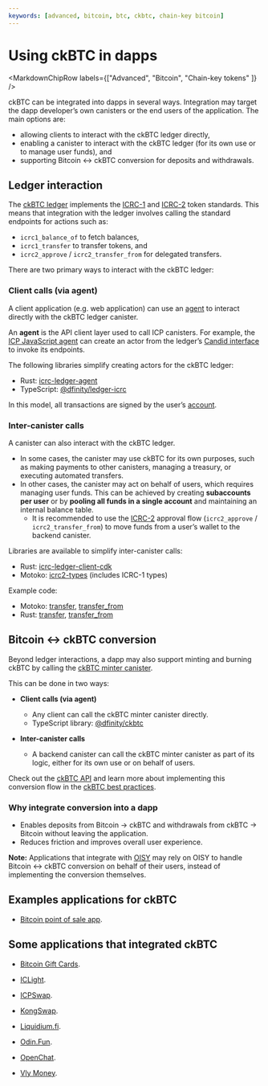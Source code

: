```yaml
---
keywords: [advanced, bitcoin, btc, ckbtc, chain-key bitcoin]
---
```



# Using ckBTC in dapps

<MarkdownChipRow labels={["Advanced", "Bitcoin", "Chain-key tokens" ]} />

ckBTC can be integrated into dapps in several ways. Integration may target the dapp developer’s own canisters or the end users of the application. The main options are:
- allowing clients to interact with the ckBTC ledger directly,
- enabling a canister to interact with the ckBTC ledger (for its own use or to manage user funds), and
- supporting Bitcoin ↔ ckBTC conversion for deposits and withdrawals.

## Ledger interaction

The [ckBTC ledger](https://dashboard.internetcomputer.org/canister/mxzaz-hqaaa-aaaar-qaada-cai) implements the [ICRC-1](https://github.com/dfinity/ICRC-1/blob/main/standards/ICRC-1/README.md) and [ICRC-2](https://github.com/dfinity/ICRC-1/blob/main/standards/ICRC-2/README.md) token standards.
This means that integration with the ledger involves calling the standard endpoints for actions such as:

- `icrc1_balance_of` to fetch balances,  
- `icrc1_transfer` to transfer tokens, and
- `icrc2_approve` / `icrc2_transfer_from` for delegated transfers.

There are two primary ways to interact with the ckBTC ledger:

### Client calls (via agent)
A client application (e.g. web application) can use an [agent](/docs/building-apps/interact-with-canisters/agents/overview) to interact directly with the ckBTC ledger canister.

An **agent** is the API client layer used to call ICP canisters. For example, the [ICP JavaScript agent](/docs/building-apps/interact-with-canisters/agents/javascript-agent) can create an actor from the ledger’s [Candid interface](/docs/building-apps/interact-with-canisters/candid/candid-concepts) to invoke its endpoints.

The following libraries simplify creating actors for the ckBTC ledger:

- Rust: [icrc-ledger-agent](https://crates.io/crates/icrc-ledger-agent)
- TypeScript: [@dfinity/ledger-icrc](https://www.npmjs.com/package/@dfinity/ledger-icrc)

In this model, all transactions are signed by the user’s [account](/docs/defi/token-standards/#accounts-principals-and-subaccounts).

### Inter-canister calls
A canister can also interact with the ckBTC ledger.

- In some cases, the canister may use ckBTC for its own purposes, such as making payments to other canisters, managing a treasury, or executing automated transfers.
- In other cases, the canister may act on behalf of users, which requires managing user funds. This can be achieved by creating **subaccounts per user** or by **pooling all funds in a single account** and maintaining an internal balance table.
  - It is recommended to use the [ICRC-2](https://github.com/dfinity/ICRC-1/blob/main/standards/ICRC-2/README.md) approval flow (`icrc2_approve` / `icrc2_transfer_from`) to move funds from a user’s wallet to the backend canister.

Libraries are available to simplify inter-canister calls:

- Rust: [icrc-ledger-client-cdk](https://crates.io/crates/icrc-ledger-client-cdk)
- Motoko: [icrc2-types](https://mops.one/icrc2-types) (includes ICRC-1 types)

Example code:
- Motoko: [transfer](https://github.com/dfinity/examples/tree/master/motoko/token_transfer), [transfer_from](https://github.com/dfinity/examples/tree/master/motoko/token_transfer_from)
- Rust: [transfer](https://github.com/dfinity/examples/tree/master/rust/token_transfer), [transfer_from](https://github.com/dfinity/examples/tree/master/rust/token_transfer_from)

## Bitcoin ↔ ckBTC conversion

Beyond ledger interactions, a dapp may also support minting and burning ckBTC by calling the [ckBTC minter canister](https://dashboard.internetcomputer.org/canister/mqygn-kiaaa-aaaar-qaadq-cai).

This can be done in two ways:

- **Client calls (via agent)**
  - Any client can call the ckBTC minter canister directly.
  - TypeScript library: [@dfinity/ckbtc](https://www.npmjs.com/package/@dfinity/ckbtc)

- **Inter-canister calls**
  - A backend canister can call the ckBTC minter canister as part of its logic, either for its own use or on behalf of users.

Check out the [ckBTC API](/docs/references/ckbtc-reference) and learn more about implementing this conversion flow in the [ckBTC best practices](/docs/defi/defi-best-practices).

### Why integrate conversion into a dapp
- Enables deposits from Bitcoin → ckBTC and withdrawals from ckBTC → Bitcoin without leaving the application.
- Reduces friction and improves overall user experience.

**Note:** Applications that integrate with [OISY](https://oisy.com) may rely on OISY to handle Bitcoin ↔ ckBTC conversion on behalf of their users, instead of implementing the conversion themselves.

## Examples applications for ckBTC

- [Bitcoin point of sale app](/docs/references/samples/motoko/ic-pos/).

## Some applications that integrated ckBTC

- [Bitcoin Gift Cards](https://btc-gift-cards.com).

- [ICLight](https://iclight.io/ICDex/ckBTC/ICP).

- [ICPSwap](https://icpswap.com).

- [KongSwap](https://kongswap.io).

- [Liquidium.fi](https://liquidium.fi).

- [Odin.Fun](https://odin.fun).

- [OpenChat](https://oc.app).

- [Vly Money](https://vly.money).